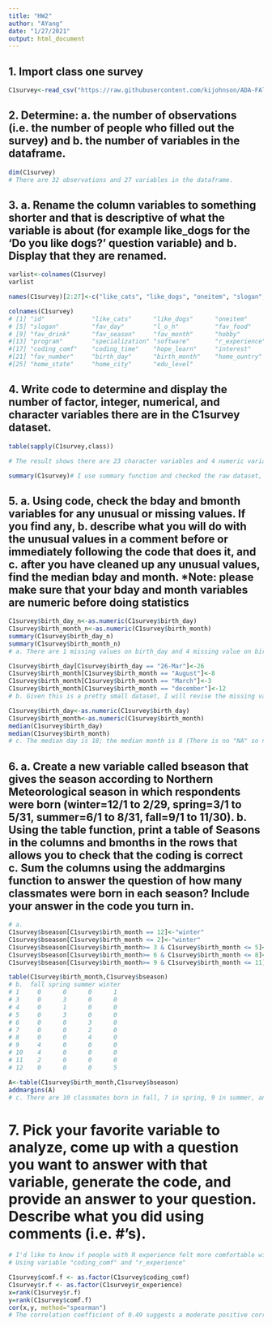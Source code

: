 ```yaml
---
title: "HW2"
author: "AYang"
date: "1/27/2021"
output: html_document
---
```


## 1. Import class one survey

```r
C1survey<-read_csv("https://raw.githubusercontent.com/kijohnson/ADA-FAll-2020/master/Class%20One/Class%201%20Survey%20Fall%202020.csv")
```

## 2. Determine: a. the number of observations (i.e. the number of people who filled out the survey) and b. the number of variables in the dataframe. 
```r
dim(C1survey)
# There are 32 observations and 27 variables in the dataframe.
```
## 3. a. Rename the column variables to something shorter and that is descriptive of what the variable is about (for example like_dogs for the ‘Do you like dogs?’ question variable) and b. Display that they are renamed.
```r
varlist<-colnames(C1survey)
varlist

names(C1survey)[2:27]<-c("like_cats", "like_dogs", "oneitem", "slogan", "fav_day", "l_o_h", "fav_food", "fav_drink", "fav_season", "fav_month", "hobby", "program", "specialization", "software", "r_experience", "coding_comf", "coding_time", "hope_learn", "interest", "fav_number", "birth_day", "birth_month", "home_ountry", "home_state", "home_city", "edu_level")

colnames(C1survey)
# [1] "id"             "like_cats"      "like_dogs"      "oneitem"       
# [5] "slogan"         "fav_day"        "l_o_h"          "fav_food"      
# [9] "fav_drink"      "fav_season"     "fav_month"      "hobby"         
#[13] "program"        "specialization" "software"       "r_experience"  
#[17] "coding_comf"    "coding_time"    "hope_learn"     "interest"      
#[21] "fav_number"     "birth_day"      "birth_month"    "home_ountry"   
#[25] "home_state"     "home_city"      "edu_level"     
```

## 4. Write code to determine and display the number of factor, integer, numerical, and character variables there are in the C1survey dataset.
```r
table(sapply(C1survey,class))

# The result shows there are 23 character variables and 4 numeric variables. 

summary(C1survey)# I use summary function and checked the raw dataset, and found this is because R regarded some categorical variables as character variables. In addition, some students didn't response number on "birth day" and "birth month" questions so that these two variables were input as characters.
```

## 5. a. Using code, check the bday and bmonth variables for any unusual or missing values. If you find any, b. describe what you will do with the unusual values in a comment before or immediately following the code that does it, and c. after you have cleaned up any unusual values, find the median bday and month. *Note: please make sure that your bday and month variables are numeric before doing statistics
```r
C1survey$birth_day_n<-as.numeric(C1survey$birth_day)
C1survey$birth_month_n<-as.numeric(C1survey$birth_month)
summary(C1survey$birth_day_n)
summary(C1survey$birth_month_n)
# a. There are 1 missing values on birth_day and 4 missing value on birth_month.

C1survey$birth_day[C1survey$birth_day == "26-Mar"]<-26
C1survey$birth_month[C1survey$birth_month == "August"]<-8
C1survey$birth_month[C1survey$birth_month == "March"]<-3
C1survey$birth_month[C1survey$birth_month == "december"]<-12
# b. Given this is a pretty small dataset, I will revise the missing value according to the raw dataset.

C1survey$birth_day<-as.numeric(C1survey$birth_day)
C1survey$birth_month<-as.numeric(C1survey$birth_month)
median(C1survey$birth_day)
median(C1survey$birth_month)
# c. The median day is 18; the median month is 8 (There is no "NA" so no need to use "na.rm=T")

```

## 6. a. Create a new variable called bseason that gives the season according to Northern Meteorological season in which respondents were born (winter=12/1 to 2/29, spring=3/1 to 5/31, summer=6/1 to 8/31, fall=9/1 to 11/30). b. Using the table function, print a table of Seasons in the columns and bmonths in the rows that allows you to check that the coding is correct c. Sum the columns using the addmargins function to answer the question of how many classmates were born in each season? Include your answer in the code you turn in.
```r
# a.
C1survey$bseason[C1survey$birth_month == 12]<-"winter"
C1survey$bseason[C1survey$birth_month <= 2]<-"winter"
C1survey$bseason[C1survey$birth_month>= 3 & C1survey$birth_month <= 5]<-"spring"
C1survey$bseason[C1survey$birth_month>= 6 & C1survey$birth_month <= 8]<-"summer"
C1survey$bseason[C1survey$birth_month>= 9 & C1survey$birth_month <= 11]<-"fall"

table(C1survey$birth_month,C1survey$bseason)
# b.  fall spring summer winter
# 1     0      0      0      1
# 3     0      3      0      0
# 4     0      1      0      0
# 5     0      3      0      0
# 6     0      0      3      0
# 7     0      0      2      0
# 8     0      0      4      0
# 9     4      0      0      0
# 10    4      0      0      0
# 11    2      0      0      0
# 12    0      0      0      5

A<-table(C1survey$birth_month,C1survey$bseason)
addmargins(A)
# c. There are 10 classmates born in fall, 7 in spring, 9 in summer, and 6 in winter
```

# 7. Pick your favorite variable to analyze, come up with a question you want to answer with that variable, generate the code, and provide an answer to your question. Describe what you did using comments (i.e. #’s).
```r
# I'd like to know if people with R experience felt more comfortable with coding.
# Using variable "coding_comf" and "r_experience"

C1survey$comf.f <- as.factor(C1survey$coding_comf)
C1survey$r.f <- as.factor(C1survey$r_experience)
x=rank(C1survey$r.f)
y=rank(C1survey$comf.f)
cor(x,y, method="spearman")
# The correlation coefficient of 0.49 suggests a moderate positive correlation between the level of R experience and comfort with coding.

```
